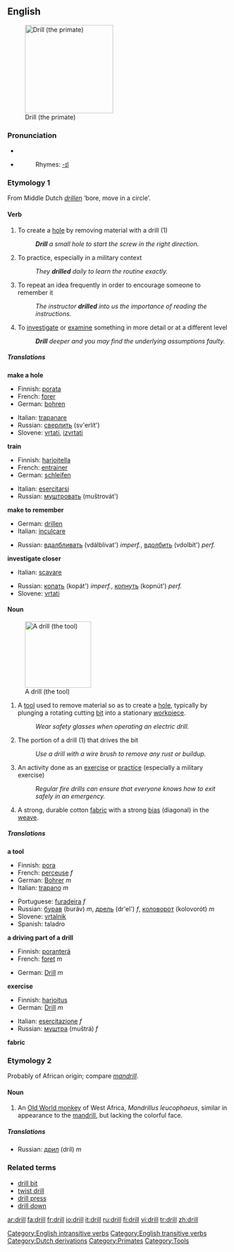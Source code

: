 ==English==
[[Image:Drill primate.png|right|thumb|200px|thumb|Drill (the primate)]]

===Pronunciation===
*{{IPA|/drɪl/}}
*{{AHD|drĭl}}
*:Rhymes: [[Rhymes:English:-ɪl|-ɪl]]

===Etymology 1===
From Middle Dutch ''[[drillen]]'' ‘bore, move in a circle’.

====Verb====
{{en-verb}}

# To create a [[hole]] by removing material with a drill (1)
#:'''''Drill''' a small hole to start the screw in the right direction.''
# To practice, especially in a military context
#:''They '''drilled''' daily to learn the routine exactly.''
# To repeat an idea frequently in order to encourage someone to remember it
#:''The instructor '''drilled''' into us the importance of reading the instructions.''
# To [[investigate]] or [[examine]] something in more detail or at a different level
#:'''''Drill''' deeper and you may find the underlying assumptions faulty.''

=====Translations=====
'''make a hole'''
{{top}}
*Finnish: [[porata]]
*French: [[forer]]
*German: [[bohren]]
{{mid}}
*Italian: [[trapanare]]
*Russian: [[сверлить]] (sv'erlít')
*Slovene: [[vrtati]], [[izvrtati]]
{{bottom}}

'''train'''
{{top}}
*Finnish: [[harjoitella]]
*French: [[:fr:entrainer|entrainer]]
*German: [[:de:schleifen|schleifen]]
{{mid}}
*Italian: [[esercitarsi]]
*Russian: [[муштровать]] (muštrovát')
{{bottom}}

'''make to remember'''
{{top}}
*German: [[:de:drillen|drillen]]
*Italian: [[inculcare]]
{{mid}}
*Russian: [[вдалбливать]] (vdálblivat') ''imperf.'', [[вдолбить]] (vdolbít') ''perf.''
{{bottom}}

'''investigate closer'''
{{top}}
*Italian: {{fig}} [[scavare]]
{{mid}}
*Russian: [[копать]] (kopát') ''imperf.'', [[копнуть]] (kopnút') ''perf.'' <!--lit. 'to dig'-->
*Slovene: [[vrtati]]
{{bottom}}

====Noun====
{{en-noun}}
[[Image:Battdrill.jpg|150px|thumb|A drill (the tool)]]

# A [[tool]] used to remove material so as to create a [[hole]], typically by plunging a rotating cutting [[bit]] into a stationary [[workpiece]].
#:''Wear safety glasses when operating an electric drill.''
# The portion of a drill (1) that drives the bit
#:''Use a drill with a wire brush to remove any rust or buildup.''
# An activity done as an [[exercise]] or [[practice]] (especially a military exercise)
#:''Regular fire drills can ensure that everyone knows how to exit safely in an emergency.''
# A strong, durable cotton [[fabric]] with a strong [[bias]] (diagonal) in the [[weave]]. 

=====Translations=====
'''a tool'''
{{top}}
* Finnish: [[pora]]
* French: [[:fr:perceuse|perceuse]] ''f''
* German: [[:de:Bohrer|Bohrer]] ''m''
* Italian: [[trapano]] ''m''
{{mid}}
* Portuguese: [[furadeira]] ''f''
* Russian: [[бурав]] (buráv) ''m'', [[дрель]] (dr'el') ''f'', [[коловорот]] (kolovorót) ''m'' 
* Slovene: [[vrtalnik]] {{m}}
* Spanish: taladro
{{bottom}}

'''a driving part of a drill'''
{{top}}
*Finnish: [[poranterä]]
* French: [[:fr:foret|foret]] ''m''
{{mid}}
*German: [[:de:Drill|Drill]] ''m''
{{bottom}}

'''exercise'''
{{top}}
*Finnish: [[harjoitus]]
*German: [[:de:Drill|Drill]] ''m''
{{mid}}
*Italian: [[esercitazione]] ''f''
*Russian: [[муштра]] (muštrá) ''f''
{{bottom}}

'''fabric'''
{{top}}
{{mid}}
{{bottom}}

===Etymology 2===
Probably of African origin; compare ''[[mandrill]]''.

====Noun====
{{en-noun}}

# An [[Old World monkey]] of West Africa, ''Mandrillus leucophaeus'', similar in appearance to the [[mandrill]], but lacking the colorful face.

=====Translations=====
{{top}}
{{mid}}
*Russian: [[дрил]] (dril) ''m''
{{bottom}}

===Related terms===
*[[drill bit]]
*[[twist drill]]
*[[drill press]]
*[[drill down]]

[[Category:English intransitive verbs]]

[[Category:English transitive verbs]]
[[Category:Dutch derivations]]
[[Category:Primates]]
[[Category:Tools]]

[[ar:drill]]
[[fa:drill]]
[[fr:drill]]
[[io:drill]]
[[it:drill]]
[[ru:drill]]
[[fi:drill]]
[[vi:drill]]
[[tr:drill]]
[[zh:drill]]